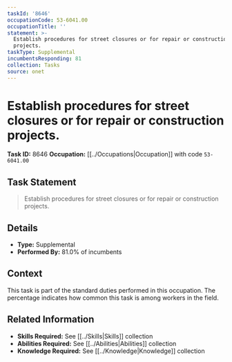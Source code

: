 ```yaml
---
taskId: '8646'
occupationCode: 53-6041.00
occupationTitle: ''
statement: >-
  Establish procedures for street closures or for repair or construction
  projects.
taskType: Supplemental
incumbentsResponding: 81
collection: Tasks
source: onet
---
```

# Establish procedures for street closures or for repair or construction projects.

**Task ID:** 8646
**Occupation:** [[../Occupations|Occupation]] with code `53-6041.00`

## Task Statement

> Establish procedures for street closures or for repair or construction projects.

## Details

- **Type:** Supplemental
- **Performed By:** 81.0% of incumbents

## Context

This task is part of the standard duties performed in this occupation. The percentage indicates how common this task is among workers in the field.

## Related Information

- **Skills Required:** See [[../Skills|Skills]] collection
- **Abilities Required:** See [[../Abilities|Abilities]] collection
- **Knowledge Required:** See [[../Knowledge|Knowledge]] collection
